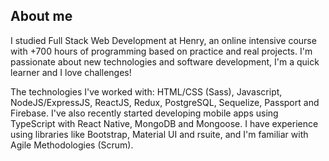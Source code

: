 ## About me

I studied Full Stack Web Development at Henry, an online intensive course with +700 hours of programming based on practice and real projects. I'm passionate about new technologies and software development, I'm a quick learner and I love challenges! 

The technologies I've worked with: HTML/CSS (Sass), Javascript, NodeJS/ExpressJS, ReactJS, Redux, PostgreSQL, Sequelize, Passport and Firebase. I've also recently started developing mobile apps using TypeScript with React Native, MongoDB and Mongoose. I have experience using libraries like Bootstrap, Material UI and rsuite, and I'm familiar with Agile Methodologies (Scrum).